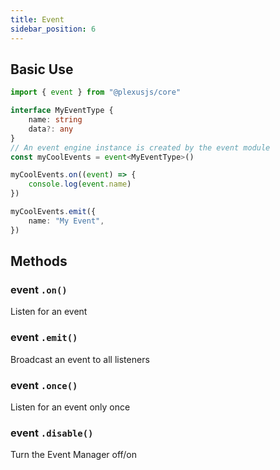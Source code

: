 ```yaml
---
title: Event
sidebar_position: 6
---
```


## Basic Use

```ts title="ts"
import { event } from "@plexusjs/core"

interface MyEventType {
	name: string
	data?: any
}
// An event engine instance is created by the event module
const myCoolEvents = event<MyEventType>()

myCoolEvents.on((event) => {
	console.log(event.name)
})

myCoolEvents.emit({
	name: "My Event",
})
```

## Methods

### event `.on()`

Listen for an event

### event `.emit()`

Broadcast an event to all listeners

### event `.once()`

Listen for an event only once

### event `.disable()`

Turn the Event Manager off/on
